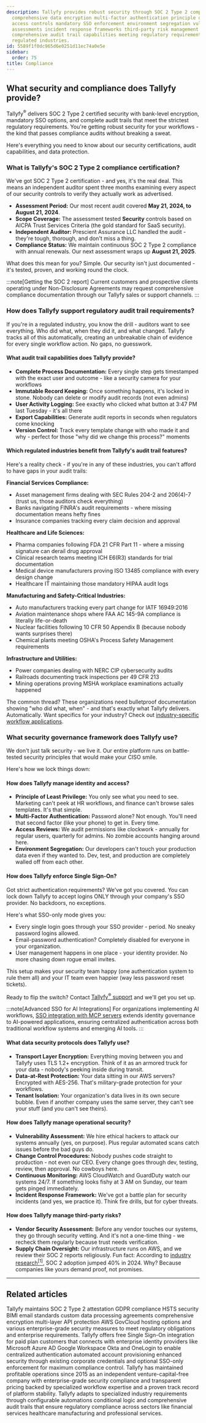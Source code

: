 ```yaml
---
description: Tallyfy provides robust security through SOC 2 Type 2 compliance certification
  comprehensive data encryption multi-factor authentication principle of least privilege
  access controls mandatory SSO enforcement environment segregation vulnerability
  assessments incident response frameworks third-party risk management protocols and
  comprehensive audit trail capabilities meeting regulatory requirements across highly
  regulated industries.
id: 5589f1f0dc965d6e0251d11ec74a0e5e
sidebar:
  order: 75
title: Compliance
---
```



## What security and compliance does Tallyfy provide?

Tallyfy<sup>®</sup> delivers SOC 2 Type 2 certified security with bank-level encryption, mandatory SSO options, and complete audit trails that meet the strictest regulatory requirements. You're getting robust security for your workflows - the kind that passes compliance audits without breaking a sweat.

Here's everything you need to know about our security certifications, audit capabilities, and data protection.

### What is Tallyfy's SOC 2 Type 2 compliance certification?

We've got SOC 2 Type 2 certification - and yes, it's the real deal. This means an independent auditor spent three months examining every aspect of our security controls to verify they actually work as advertised.

- **Assessment Period:** Our most recent audit covered **May 21, 2024, to August 21, 2024**.
- **Scope Coverage:** The assessment tested **Security** controls based on AICPA Trust Services Criteria (the gold standard for SaaS security).
- **Independent Auditor:** Prescient Assurance LLC handled the audit - they're tough, thorough, and don't miss a thing.
- **Compliance Status:** We maintain continuous SOC 2 Type 2 compliance with annual renewals. Our next assessment wraps up **August 21, 2025**.

What does this mean for you? Simple. Our security isn't just documented - it's tested, proven, and working round the clock.

:::note[Getting the SOC 2 report]
Current customers and prospective clients operating under Non-Disclosure Agreements may request comprehensive compliance documentation through our Tallyfy sales or support channels.
:::

### How does Tallyfy support regulatory audit trail requirements?

If you're in a regulated industry, you know the drill - auditors want to see everything. Who did what, when they did it, and what changed. Tallyfy tracks all of this automatically, creating an unbreakable chain of evidence for every single workflow action. No gaps, no guesswork.

#### What audit trail capabilities does Tallyfy provide?

- **Complete Process Documentation:** Every single step gets timestamped with the exact user and outcome - like a security camera for your workflows
- **Immutable Record Keeping:** Once something happens, it's locked in stone. Nobody can delete or modify audit records (not even admins)
- **User Activity Logging:** See exactly who clicked what button at 3:47 PM last Tuesday - it's all there
- **Export Capabilities:** Generate audit reports in seconds when regulators come knocking
- **Version Control:** Track every template change with who made it and why - perfect for those "why did we change this process?" moments

#### Which regulated industries benefit from Tallyfy's audit trail features?

Here's a reality check - if you're in any of these industries, you can't afford to have gaps in your audit trails:

**Financial Services Compliance:**
- Asset management firms dealing with SEC Rules 204-2 and 206(4)-7 (trust us, those auditors check everything)
- Banks navigating FINRA's audit requirements - where missing documentation means hefty fines
- Insurance companies tracking every claim decision and approval

**Healthcare and Life Sciences:**
- Pharma companies following FDA 21 CFR Part 11 - where a missing signature can derail drug approval
- Clinical research teams meeting ICH E6(R3) standards for trial documentation
- Medical device manufacturers proving ISO 13485 compliance with every design change
- Healthcare IT maintaining those mandatory HIPAA audit logs

**Manufacturing and Safety-Critical Industries:**
- Auto manufacturers tracking every part change for IATF 16949:2016
- Aviation maintenance shops where FAA AC 145-9A compliance is literally life-or-death
- Nuclear facilities following 10 CFR 50 Appendix B (because nobody wants surprises there)
- Chemical plants meeting OSHA's Process Safety Management requirements

**Infrastructure and Utilities:**
- Power companies dealing with NERC CIP cybersecurity audits
- Railroads documenting track inspections per 49 CFR 213
- Mining operations proving MSHA workplace examinations actually happened

The common thread? These organizations need bulletproof documentation showing "who did what, when" - and that's exactly what Tallyfy delivers. Automatically. Want specifics for your industry? Check out [industry-specific workflow applications](/products/pro/tutorials/industry-specific-workflow-applications/).

### What security governance framework does Tallyfy use?

We don't just talk security - we live it. Our entire platform runs on battle-tested security principles that would make your CISO smile.

Here's how we lock things down:

#### How does Tallyfy manage identity and access?

- **Principle of Least Privilege:** You only see what you need to see. Marketing can't peek at HR workflows, and finance can't browse sales templates. It's that simple.
- **Multi-Factor Authentication:** Password alone? Not enough. You'll need that second factor (like your phone) to get in. Every time.
- **Access Reviews:** We audit permissions like clockwork - annually for regular users, quarterly for admins. No zombie accounts hanging around here.
- **Environment Segregation:** Our developers can't touch your production data even if they wanted to. Dev, test, and production are completely walled off from each other.

#### How does Tallyfy enforce Single Sign-On?

Got strict authentication requirements? We've got you covered. You can lock down Tallyfy to accept logins ONLY through your company's SSO provider. No backdoors, no exceptions.

Here's what SSO-only mode gives you:

*   Every single login goes through your SSO provider - period. No sneaky password logins allowed.
*   Email-password authentication? Completely disabled for everyone in your organization.
*   User management happens in one place - your identity provider. No more chasing down rogue email invites.

This setup makes your security team happy (one authentication system to rule them all) and your IT team even happier (way less password reset tickets).

Ready to flip the switch? Contact [Tallyfy<sup>®</sup> support](/products/pro/miscellaneous/support/how-can-i-contact-tallyfys-support-team/) and we'll get you set up.

:::note[Advanced SSO for AI Integrations]
For organizations implementing AI workflows, [SSO integration with MCP servers](/products/pro/integrations/mcp-server/sso-authentication/) extends identity governance to AI-powered applications, ensuring centralized authentication across both traditional workflow systems and emerging AI tools.
:::

#### What data security protocols does Tallyfy use?

- **Transport Layer Encryption:** Everything moving between you and Tallyfy uses TLS 1.2+ encryption. Think of it as an armored truck for your data - nobody's peeking inside during transit.
- **Data-at-Rest Protection:** Your data sitting in our AWS servers? Encrypted with AES-256. That's military-grade protection for your workflows.
- **Tenant Isolation:** Your organization's data lives in its own secure bubble. Even if another company uses the same server, they can't see your stuff (and you can't see theirs).

#### How does Tallyfy manage operational security?

- **Vulnerability Assessment:** We hire ethical hackers to attack our systems annually (yes, on purpose). Plus regular automated scans catch issues before the bad guys do.
- **Change Control Procedures:** Nobody pushes code straight to production - not even our CEO. Every change goes through dev, testing, review, then approval. No cowboys here.
- **Continuous Monitoring:** AWS CloudWatch and GuardDuty watch our systems 24/7. If something looks fishy at 3 AM on Sunday, our team gets pinged immediately.
- **Incident Response Framework:** We've got a battle plan for security incidents (and yes, we practice it). Think fire drills, but for cyber threats.

#### How does Tallyfy manage third-party risks?

- **Vendor Security Assessment:** Before any vendor touches our systems, they go through security vetting. And it's not a one-time thing - we recheck them regularly because trust needs verification.
- **Supply Chain Oversight:** Our infrastructure runs on AWS, and we review their SOC 2 reports religiously. Fun fact: According to [industry research](https://www.brightdefense.com/resources/soc-2-compliance-requirements-your-essential-2024-overview/)<a href="https://www.brightdefense.com/resources/soc-2-compliance-requirements-your-essential-2024-overview/" rel="nofollow noopener noreferrer" target="_blank"><sup>[1]</sup></a>, SOC 2 adoption jumped 40% in 2024. Why? Because companies like yours demand proof, not promises.

<PageTree />

---


## Related articles
<CardGrid>
<LinkTitleCard header="<b>Miscellaneous > Terms & legals</b>" href="/products/pro/miscellaneous/terms-legals/" > Tallyfy maintains SOC 2 Type 2 attestation GDPR compliance HSTS security BIMI email standards custom data processing agreements comprehensive encryption multi-layer API protection AWS GovCloud hosting options and various enterprise-grade security measures to meet regulatory obligations and enterprise requirements. </LinkTitleCard>
<LinkTitleCard header="<b>Integrations > Authentication and SSO</b>" href="/products/pro/integrations/authentication/" > Tallyfy offers free Single Sign-On integration for paid plan customers that connects with enterprise identity providers like Microsoft Azure AD Google Workspace Okta and OneLogin to enable centralized authentication automated account provisioning enhanced security through existing corporate credentials and optional SSO-only enforcement for maximum compliance control. </LinkTitleCard>
<LinkTitleCard header="<b>Miscellaneous > About Tallyfy</b>" href="/products/pro/miscellaneous/about-tallyfy/" > Tallyfy has maintained profitable operations since 2015 as an independent venture-capital-free company with enterprise-grade security compliance and transparent pricing backed by specialized workflow expertise and a proven track record of platform stability. </LinkTitleCard>
<LinkTitleCard header="<b>Tutorials > Industry-specific workflow applications</b>" href="/products/pro/tutorials/industry-specific-workflow-applications/" > Tallyfy adapts to specialized industry requirements through configurable automations conditional logic and comprehensive audit trails that ensure regulatory compliance across sectors like financial services healthcare manufacturing and professional services. </LinkTitleCard>
</CardGrid>